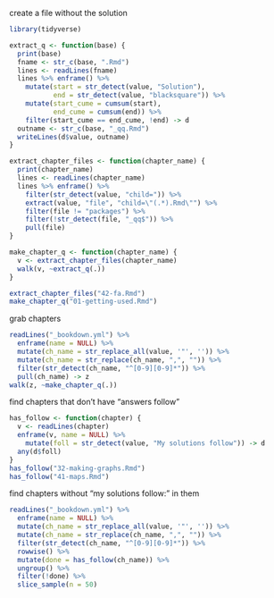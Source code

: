 create a file without the solution

```r
library(tidyverse)
```

```r
extract_q <- function(base) {
  print(base)
  fname <- str_c(base, ".Rmd")
  lines <- readLines(fname)
  lines %>% enframe() %>% 
    mutate(start = str_detect(value, "Solution"),
           end = str_detect(value, "blacksquare")) %>% 
    mutate(start_cume = cumsum(start),
           end_cume = cumsum(end)) %>% 
    filter(start_cume == end_cume, !end) -> d
  outname <- str_c(base, "_qq.Rmd")
  writeLines(d$value, outname)
}
```


```r
extract_chapter_files <- function(chapter_name) {
  print(chapter_name)
  lines <- readLines(chapter_name)
  lines %>% enframe() %>% 
    filter(str_detect(value, "child=")) %>% 
    extract(value, "file", "child=\"(.*).Rmd\"") %>% 
    filter(file != "packages") %>% 
    filter(!str_detect(file, "_qq$")) %>% 
    pull(file)
}
```

```r
make_chapter_q <- function(chapter_name) {
  v <- extract_chapter_files(chapter_name)
  walk(v, ~extract_q(.))
}
```


```r
extract_chapter_files("42-fa.Rmd")
make_chapter_q("01-getting-used.Rmd")
```

grab chapters

```r
readLines("_bookdown.yml") %>% 
  enframe(name = NULL) %>% 
  mutate(ch_name = str_replace_all(value, '"', '')) %>% 
  mutate(ch_name = str_replace(ch_name, ",", "")) %>% 
  filter(str_detect(ch_name, "^[0-9][0-9]*")) %>% 
  pull(ch_name) -> z
walk(z, ~make_chapter_q(.))
```

find chapters that don't have "answers follow"

```r
has_follow <- function(chapter) {
  v <- readLines(chapter)
  enframe(v, name = NULL) %>% 
    mutate(foll = str_detect(value, "My solutions follow")) -> d
  any(d$foll)
}
has_follow("32-making-graphs.Rmd")
has_follow("41-maps.Rmd")
```

find chapters without "my solutions follow:" in them

```r
readLines("_bookdown.yml") %>% 
  enframe(name = NULL) %>% 
  mutate(ch_name = str_replace_all(value, '"', '')) %>% 
  mutate(ch_name = str_replace(ch_name, ",", "")) %>% 
  filter(str_detect(ch_name, "^[0-9][0-9]*")) %>% 
  rowwise() %>% 
  mutate(done = has_follow(ch_name)) %>% 
  ungroup() %>% 
  filter(!done) %>% 
  slice_sample(n = 50)
```

